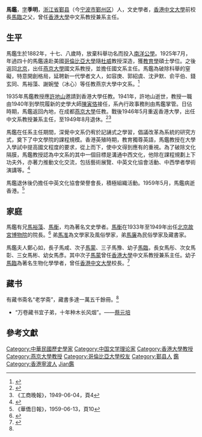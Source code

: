 {{Infobox_Person
|name = 馬鑑
|sex = 男
|birth_date= 1882年
|birth_place= {{QING}}[[浙江省_(清)|浙江省]][[寧波府|寧波府]][[鄞縣|鄞縣]]
|death_date= 1959年5月23日（77歲）
|death_place={{HKG-1959}}
|nationality=
|residence = 
|religion =
|spouse= 
|parents=[[馬海曙|馬海曙]]
|relatives=[[馬裕藻|馬裕藻]]、[[馬衡|馬衡]]、[[馬准|馬准]]、[[馬廉|馬廉]]
|children=[[馬蒙|馬蒙]]、[[馬臨|馬臨]] 
|education= 
*[[南洋公學|南洋公學]]
*[[哥倫比亞大學|哥倫比亞大學]]碩士
| past = 
*[[香港大學|香港大學]]中文系系主任（1946-1950）
}}
'''馬鑑'''{{BD|1883年||1959年|catIdx=Ma馬}}，[[表字|字]]'''季明'''，[[浙江省|浙江省]][[鄞县|鄞县]]（今[[宁波市|宁波市]][[鄞州区|鄞州区]]）人，文史學者，[[香港中文大學|香港中文大學]]前校長[[馬臨|馬臨]]之父，曾任[[香港大學|香港大學]]中文系教授兼系主任。

==生平==
⾺鑑⽣於1882年，⼗七、八歲時，放棄科舉功名⽽投入[[南洋公學|南洋公學]]。1925年7⽉，年過四⼗的⾺鑑遠赴美國[[哥倫比亞大學|哥倫比亞大學]]隨[[杜威|杜威]]教授深造，獲[[教育學|教育學]]碩士學位。之後返回[[北京|北京]]，出任[[燕京大學|燕京大學]]國文系教授，並擔任國文系主任。⾺鑑為破除科舉的窒礙，特意開創格局，延聘新⼀代學者⽂⼈，如容庚、郭紹虞、沈尹默、俞平伯、錢玄同、⾺裕藻、謝婉瑩（冰⼼）等任教燕京⼤學中⽂系。<ref name="schhist">{{cite web |url=http://www.chinese.hku.hk/main/school-history/ |title=中文學院簡史 |accessdate=2018-02-08 |archive-date=2016-03-03 |archive-url=https://web.archive.org/web/20160303141447/http://www.chinese.hku.hk/main/school-history/ |dead-url=no }}</ref>

1935年⾺鑑教授應[[許地山|許地山]]邀請到⾹港⼤學任教。1941年，許地山逝世，教授一職由1940年到學院履新的史學大師[[陳寅恪|陳寅恪]]接任，系內行政事務則由馬鑑掌管。日佔時期，馬鑑返回內地，在成都[[燕京大學|燕京大學]]任教。戰後1946年5月重返香港大學，出任中文系教授兼系主任，至1949年8月退休。<ref>{{cite web |url=https://www.chunghwabook.com.hk/Public/files/upload/9789888488445.pdf |title=香港大學中文學院九十年 |accessdate=2018-02-08 |archive-date=2019-02-18 |archive-url=https://web.archive.org/web/20190218134158/https://www.chunghwabook.com.hk/Public/files/upload/9789888488445.pdf |dead-url=no }}</ref><ref>《工商晚報》，1949-06-04，頁4</ref>

⾺鑑在任系主任期間，深覺中⽂系仍宥於記誦式之學習，倡議改⾰為系統的研究⽅式，奠下了中⽂學院的課程規模。⾹港英殖時期，教育獨尊英語，⾺鑑教授在⼤學入學試中提⾼國⽂程度的要求，從上⽽下，使中⽂得到應有的重視。為了破除⽂化隔膜，⾺鑑教授認為中⽂系的其中⼀個⽬標是溝通中西⽂化，他除在課程規劃上下功夫外，亦著⼒推動⽂化交流，包括藝術展覽、中英⽂化協會活動、中西學者學術演講等。<ref name="poster">{{cite web |url=http://web.chinese.hku.hk/poster/20170919.pdf |title=桃李不⾔，蹊徑垂蔭：馬鑑教授、馬蒙教授 |access-date=2018-02-08 |archive-date=2021-04-16 |archive-url=https://web.archive.org/web/20210416000600/http://web.chinese.hku.hk/poster/20170919.pdf |dead-url=no }}</ref>

⾺鑑退休後仍擔任中英⽂化協會榮譽會長，積極組織活動。1959年5月，⾺鑑病逝香港。<ref>《華僑日報》，1959-06-13，頁10</ref>

== 家庭==
⾺鑑有兄[[馬裕藻|馬裕藻]]、[[馬衡|馬衡]]，均為著名文史學者。[[馬衡|馬衡]]在1933年至1949年出任[[北京故宮博物院|北京故宮博物院]]的院長。<ref>{{cite web |url=https://www.hkcnews.com/article/202/%E6%95%85%E5%AE%AE%E8%88%87%E6%B8%AF%E4%BA%BA%E6%9C%89%E6%B7%B5%E6%BA%90 |title=故宮與港人有淵源 |date=2017-01-01 |publisher=眾新聞 |access-date=2018-02-08 |archive-date=2021-07-12 |archive-url=https://web.archive.org/web/20210712002347/https://www.hkcnews.com/article/202/%E6%95%85%E5%AE%AE%E8%88%87%E6%B8%AF%E4%BA%BA%E6%9C%89%E6%B7%B5%E6%BA%90 |dead-url=no }}</ref> 弟[[馬准|馬准]]為文學家及風俗學家，弟[[馬廉|馬廉]]為民俗學家及藏書家。

馬鑑夫人鄭心如，長子馬咸、次子[[馬蒙|馬蒙]]、三子馬豫、幼子[[馬臨|馬臨]]，長女馬彤、次女馬彰、三女馬彬、幼女馬彥。其中次子[[馬蒙|馬蒙]]曾任[[香港大學|香港大學]]中文系教授兼系主任。幼子[[馬臨|馬臨]]為著名生物化學學者，曾任[[香港中文大學|香港中文大學]]校長。<ref name="ma-hku">{{cite web |url=http://paper.wenweipo.com/2005/05/04/OT0505040002.htm |title=馬鑑在港大 |publisher=[[文汇报_(香港)|文匯報]] |author= |date=2005-05-04 |accessdate=2018-02-08 |archive-date=2012-09-21 |archive-url=https://web.archive.org/web/20120921074722/http://paper.wenweipo.com/2005/05/04/OT0505040002.htm |dead-url=no }}</ref>

==藏书==
有藏书斋名“老学斋”，藏書多達一萬五千餘冊。<ref name="ma-hku" />
*“万卷藏书宜子弟，十年种木长风烟”。——[[蔡元培|蔡元培]]

== 參考文獻 ==
{{Reflist}}

{{鄞县五马}}

{{DEFAULTSORT:Ma馬}}
[[Category:中華民國歷史學家|Category:中華民國歷史學家]]
[[Category:中国文学理论家|Category:中国文学理论家]]
[[Category:香港大學教授|Category:香港大學教授]]
[[Category:燕京大學教授|Category:燕京大學教授]]
[[Category:哥倫比亞大學校友|Category:哥倫比亞大學校友]]
[[Category:鄞县人|Category:鄞县人]]
[[Category:鄞县五马|鑑]]
[[Category:香港寧波人|Category:香港寧波人]]
[[Category:馬姓|Jian鑑]]